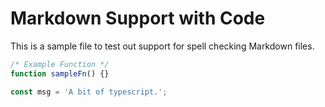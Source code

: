 # Markdown Support with Code

This is a sample file to test out support for spell checking Markdown files.

```js
/* Example Function */
function sampleFn() {}
```

```ts
const msg = 'A bit of typescript.';
```
